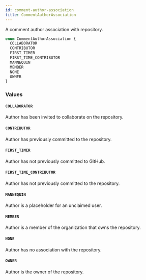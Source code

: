 ```yaml
---
id: comment-author-association
title: CommentAuthorAssociation
---
```


A comment author association with repository.

```graphql
enum CommentAuthorAssociation {
  COLLABORATOR
  CONTRIBUTOR
  FIRST_TIMER
  FIRST_TIME_CONTRIBUTOR
  MANNEQUIN
  MEMBER
  NONE
  OWNER
}
```

### Values

#### `COLLABORATOR`

Author has been invited to collaborate on the repository.

#### `CONTRIBUTOR`

Author has previously committed to the repository.

#### `FIRST_TIMER`

Author has not previously committed to GitHub.

#### `FIRST_TIME_CONTRIBUTOR`

Author has not previously committed to the repository.

#### `MANNEQUIN`

Author is a placeholder for an unclaimed user.

#### `MEMBER`

Author is a member of the organization that owns the repository.

#### `NONE`

Author has no association with the repository.

#### `OWNER`

Author is the owner of the repository.
